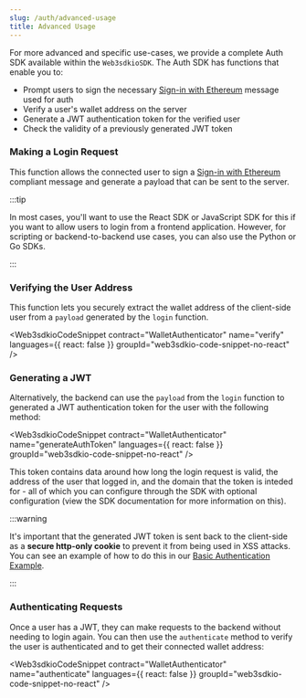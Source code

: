 ```yaml
---
slug: /auth/advanced-usage
title: Advanced Usage
---
```



For more advanced and specific use-cases, we provide a complete Auth SDK available within the `Web3sdkioSDK`. The Auth SDK has functions that enable you to:

- Prompt users to sign the necessary [Sign-in with Ethereum](https://eips.ethereum.org/EIPS/eip-4361) message used for auth
- Verify a user's wallet address on the server
- Generate a JWT authentication token for the verified user
- Check the validity of a previously generated JWT token

### Making a Login Request

This function allows the connected user to sign a [Sign-in with Ethereum](https://eips.ethereum.org/EIPS/eip-4361) compliant message and generate a payload that can be sent to the server.

:::tip

In most cases, you'll want to use the React SDK or JavaScript SDK for this if you want to allow users to login from a frontend application. However, for scripting or backend-to-backend use cases, you can also use the Python or Go SDKs.

:::

<Web3sdkioCodeSnippet contract="WalletAuthenticator" name="login" />

### Verifying the User Address

This function lets you securely extract the wallet address of the client-side user from a `payload` generated by the `login` function.

<Web3sdkioCodeSnippet
  contract="WalletAuthenticator"
  name="verify"
  languages={{ react: false }}
  groupId="web3sdkio-code-snippet-no-react"
/>

### Generating a JWT

Alternatively, the backend can use the `payload` from the `login` function to generated a JWT authentication token for the user with the following method:

<Web3sdkioCodeSnippet
  contract="WalletAuthenticator"
  name="generateAuthToken"
  languages={{ react: false }}
  groupId="web3sdkio-code-snippet-no-react"
/>

This token contains data around how long the login request is valid, the address of the user that logged in, and the domain that the token is inteded for - all of which you can configure through the SDK with optional configuration (view the SDK documentation for more information on this).

:::warning

It's important that the generated JWT token is sent back to the client-side as a **secure http-only cookie** to prevent it from being used in XSS attacks. You can see an example of how to do this in our [Basic Authentication Example](https://github.com/web3sdkio-example/login-with-wallet/blob/2ecbf412fdb9888a1f3027ba6ff737b735e8cfb3/pages/api/login.tsx#L37).

:::

### Authenticating Requests

Once a user has a JWT, they can make requests to the backend without needing to login again. You can then use the `authenticate` method to verify the user is authenticated and to get their connected wallet address:

<Web3sdkioCodeSnippet
  contract="WalletAuthenticator"
  name="authenticate"
  languages={{ react: false }}
  groupId="web3sdkio-code-snippet-no-react"
/>
